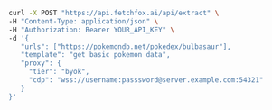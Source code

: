 <CodeGroup>

```bash curl
curl -X POST "https://api.fetchfox.ai/api/extract" \
-H "Content-Type: application/json" \
-H "Authorization: Bearer YOUR_API_KEY" \
-d '{
   "urls": ["https://pokemondb.net/pokedex/bulbasaur"],
   "template": "get basic pokemon data",
   "proxy": {
     "tier": "byok",
     "cdp": "wss://username:passsword@server.example.com:54321"
   }
}'
```

</CodeGroup>